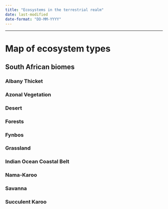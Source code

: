 ```yaml
---
title: "Ecosystems in the terrestrial realm"
date: last-modified
date-format: "DD-MM-YYYY"
---
```


------------------------------------------------------------------------

# Map of ecosystem types

## South African biomes

### Albany Thicket

### Azonal Vegetation

### Desert

### Forests

### Fynbos

### Grassland

### Indian Ocean Coastal Belt

### Nama-Karoo

### Savanna

### Succulent Karoo
